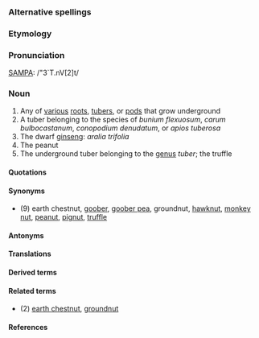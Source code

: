 ===Alternative spellings===

===Etymology===

===Pronunciation===

[[SAMPA]]: /"3`T.nV[2]t/

===Noun===

#Any of [[various]] [[root]]s, [[tuber]]s, or [[pod]]s that grow underground
#A tuber belonging to the species of ''bunium flexuosum'', ''carum bulbocastanum'', ''conopodium denudatum'', or ''apios tuberosa''
#The dwarf [[ginseng]]: ''aralia trifolia''
#The peanut
#The underground tuber belonging to the [[genus]] ''tuber''; the truffle

====Quotations====

====Synonyms====

* (9) earth chestnut, [[goober]], [[goober pea]], groundnut, [[hawknut]], [[monkey nut]], [[peanut]], [[pignut]], [[truffle]]

====Antonyms====

====Translations====

====Derived terms====

====Related terms====

* (2) [[earth chestnut]], [[groundnut]]

====References====